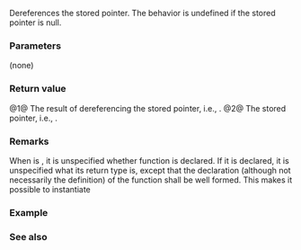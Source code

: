 {{cpp/memory/shared_ptr/title|operator*|operator-&amp;gt;}}
{{cpp/memory/shared_ptr/navbar}}
{{dcl begin}}
{{dcl|num=1|since=c++11|1= 
T&amp; operator*() const noexcept;
}}
{{dcl|num=2|since=c++11|1=
T* operator-&gt;() const noexcept;
}}
{{dcl end}}

Dereferences the stored pointer. The behavior is undefined if the stored pointer is null.

===Parameters===
(none)

===Return value===
@1@ The result of dereferencing the stored pointer, i.e., {{c|*get()}}.
@2@ The stored pointer, i.e., {{c|get()}}.

===Remarks===
When {{tt|T}} is {{rev inl|since=c++17|an array type or (possibly cv-qualified)}} {{tt|void}}, it is unspecified whether function {{v|1}} is declared. If it is declared, it is unspecified what its return type is, except that the declaration (although not necessarily the definition) of the function shall be well formed. This makes it possible to instantiate {{c|std::shared_ptr&lt;void&gt;}}

{{rev begin}}
{{rev|since=c++17|
When {{tt|T}} is an array type, it is unspecified whether function {{v|2}} is declared. If it is declared, it is unspecified what its return type is, except that the declaration of the function shall be well-formed.
}}{{rev end}}

===Example===
{{example
|code=
#include &lt;iostream&gt;
#include &lt;memory&gt;

struct Foo
{
    Foo(int in) : a(in) {}
    void print() const
    {
        std::cout &lt;&lt; "a = " &lt;&lt; a &lt;&lt; '\n';
    }
    int a;
};

int main()
{
    auto ptr = std::make_shared&lt;Foo&gt;(10);
    ptr-&gt;print();
    (*ptr).print();
}
|output=
a = 10
a = 10
}}

===See also===
{{dsc begin}}
{{dsc inc|cpp/memory/shared_ptr/dsc get}}
{{dsc end}}

{{langlinks|de|es|fr|it|ja|pt|ru|zh}}